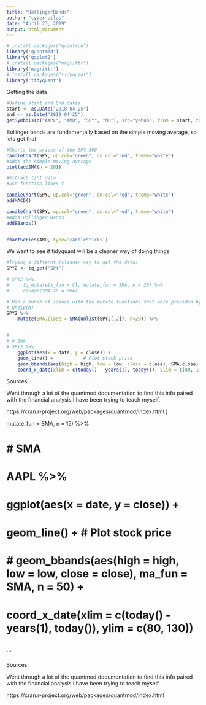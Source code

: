 ```yaml
---
title: "BollingerBands"
author: "cyber-atlas"
date: "April 23, 2019"
output: html_document
---
```

 
```r
# install.packages("quantmod")
library('quantmod')
library('ggplot2')
# install.packages("magrittr")
library('magrittr')
# install.packages("tidyquant")
library('tidyquant')
```

Getting the data

```r
#Define start and End dates
start <- as.Date("2018-04-25")
end <- as.Date("2019-04-25")
getSymbols(c("AAPL", "AMD", "SPY", "MU"), src="yahoo", from = start, to = end)

```

Bollinger bands are fundamentally based on the simple moving average, so lets get that

```r
#Charts the prices of the SPY 500
candleChart(SPY, up.col="green", dn.col="red", theme="white")
#Adds the simple moving average
plot(addSMA(n = 20))

#Extract taht data
#use function lines t
```

```r

candleChart(SPY, up.col="green", dn.col="red", theme="white")
addMACD()
```


```r

candleChart(SPY, up.col="green", dn.col="red", theme="white")
#Adds Bollinger Bands
addBBands()



```

```r
chartSeries(AMD, type='candlesticks')

```


We want to see if tidyquant will be a cleaner way of doing things

```r
#Trying a differnt (cleaner way to get the data)
SPY2 <- tq_get("SPY")

# SPY2 %>%
#     tq_mutate(x_fun = Cl, mutate_fun = SMA, n = 20) %>%
#     rename(SMA.20 = SMA)

# Had a bunch of issues with the mutate functions that were provided by the library
# unzip(A)
SPY2 %>%
    mutate(SMA.close = SMA(unlist(SPY2[,2]), n=20)) %>%


# 
# # SMA
# SPY2 %>%
    ggplot(aes(x = date, y = close)) +
    geom_line() +           # Plot stock price
    geom_bbands(aes(high = high, low = low, close = close), SMA.close) +
    coord_x_date(xlim = c(today() - years(1), today()), ylim = c(80, 130))


```



Sources:

Went through a lot of the quantmod documentation to find this info paired with the financial analysis I have been trying to teach myself. 

https://cran.r-project.org/web/packages/quantmod/index.html )

 mutate_fun = SMA, n = 15) %>%

# 
# # SMA
# AAPL %>%
#     ggplot(aes(x = date, y = close)) +
#     geom_line() +           # Plot stock price
#     # geom_bbands(aes(high = high, low = low, close = close), ma_fun = SMA, n = 50) +
#     coord_x_date(xlim = c(today() - years(1), today()), ylim = c(80, 130))
# 

```



Sources:

Went through a lot of the quantmod documentation to find this info paired with the financial analysis I have been trying to teach myself. 

https://cran.r-project.org/web/packages/quantmod/index.html 